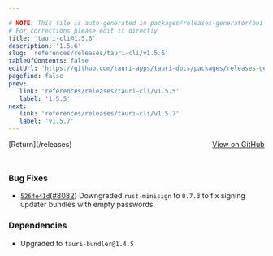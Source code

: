```yaml
---

# NOTE: This file is auto-generated in packages/releases-generator/build.ts
# For corrections please edit it directly
title: 'tauri-cli@1.5.6'
description: '1.5.6'
slug: 'references/releases/tauri-cli/v1.5.6'
tableOfContents: false
editUrl: 'https://github.com/tauri-apps/tauri-docs/packages/releases-generator/build.ts'
pagefind: false
prev:
   link: 'references/releases/tauri-cli/v1.5.5'
   label: '1.5.5'
next:
   link: 'references/releases/tauri-cli/v1.5.7'
   label: 'v1.5.7'
---
```


			

<ReleaseSidebar slug="references/releases/tauri-cli"  packageName="tauri-cli" />

<div style="margin-bottom:3rem; display: flex; justify-content: space-between; align-items: center"><span>[Return](/releases)</span><span><a href="https://github.com/tauri-apps/tauri/releases/tag/tauri-cli-v1.5.6">View on GitHub</a></span></div>

### Bug Fixes

- [`5264e41d`](https://www.github.com/tauri-apps/tauri/commit/5264e41db3763e4c2eb0c3c21bd423fb7bece3e2)([#8082](https://www.github.com/tauri-apps/tauri/pull/8082)) Downgraded `rust-minisign` to `0.7.3` to fix signing updater bundles with empty passwords.

### Dependencies

- Upgraded to `tauri-bundler@1.4.5`

